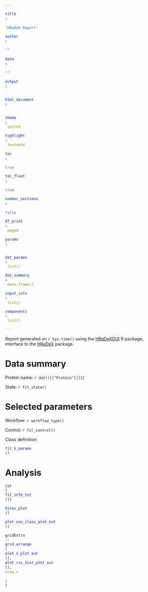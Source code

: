 ```yaml
---
title: "HRaDeX Report"
author: ""
date: ""
output:
  html_document:
  theme: united
highlight: textmate
toc: true
toc_float: true
number_sections: false
df_print: paged
params:
  dat_params: list()
dat_summary: data.frame()
input_info: list()
components: list()
---
```

  
  <style type="text/css">
  span { 
    display: block;
    max-width: 100%;
    word-wrap: break-word;
  }
</style>
  
Report generated on `r Sys.time()` using the [HRaDeXGUI](http://github.com/hadexversum/HRaDeXGUI) R package, interface
to the [HRaDeX](http://github.com/hadexversum/HRaDeX) package.

# Data summary

Protein name: `r dat()[["Protein"]][1]`

State: `r fit_state()`

# Selected parameters 

Workflow: `r workflow_type()`

Control: `r fit_control()`

Class definition: 

```r
fit_k_params()
```

# Analysis

```r
cat(fit_info_txt())
```

```r
hires_plot()
```

```r
plot_cov_class_plot_out()
```

```r
gridExtra::grid.arrange(plot_n_plot_out(), plot_rss_hist_plot_out(), nrow = 1)
```

